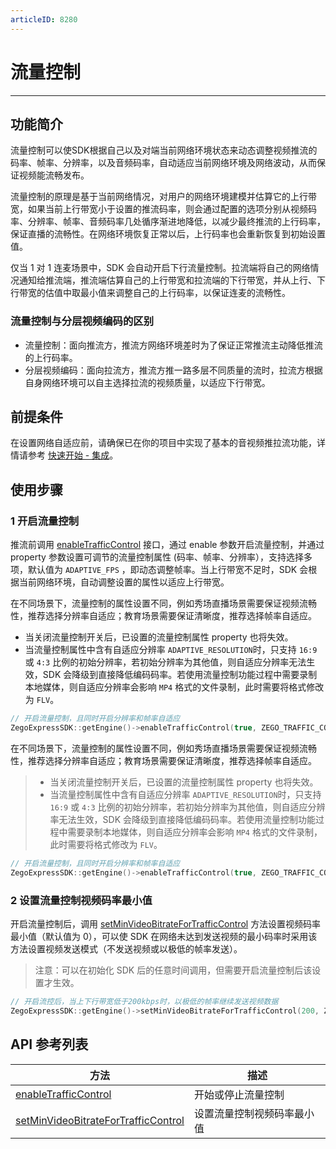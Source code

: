 ```yaml
---
articleID: 8280
---
```

# 流量控制

- - -

## 功能简介

流量控制可以使SDK根据自己以及对端当前网络环境状态来动态调整视频推流的码率、帧率、分辨率，以及音频码率，自动适应当前网络环境及网络波动，从而保证视频能流畅发布。

流量控制的原理是基于当前网络情况，对用户的网络环境建模并估算它的上行带宽，如果当前上行带宽小于设置的推流码率，则会通过配置的选项分别从视频码率、分辨率、帧率、音频码率几处循序渐进地降低，以减少最终推流的上行码率，保证直播的流畅性。在网络环境恢复正常以后，上行码率也会重新恢复到初始设置值。

仅当 1 对 1 连麦场景中，SDK 会自动开启下行流量控制。拉流端将自己的网络情况通知给推流端，推流端估算自己的上行带宽和拉流端的下行带宽，并从上行、下行带宽的估值中取最小值来调整自己的上行码率，以保证连麦的流畅性。

### 流量控制与分层视频编码的区别

* 流量控制：面向推流方，推流方网络环境差时为了保证正常推流主动降低推流的上行码率。
* 分层视频编码：面向拉流方，推流方推一路多层不同质量的流时，拉流方根据自身网络环境可以自主选择拉流的视频质量，以适应下行带宽。

## 前提条件

在设置网络自适应前，请确保已在你的项目中实现了基本的音视频推拉流功能，详情请参考 [快速开始 - 集成](!/quick-start/integrating-sdk)。

## 使用步骤

### 1 开启流量控制

推流前调用 [enableTrafficControl](https://doc-zh.zego.im/article/api?doc=Express_Video_SDK_API~CPP_linux~class~zego-express-i-zego-express-engine#enable-traffic-control) 接口，通过 enable 参数开启流量控制，并通过 property 参数设置可调节的流量控制属性 (码率、帧率、分辨率），支持选择多项，默认值为 `ADAPTIVE_FPS` ，即动态调整帧率。当上行带宽不足时，SDK 会根据当前网络环境，自动调整设置的属性以适应上行带宽。

在不同场景下，流量控制的属性设置不同，例如秀场直播场景需要保证视频流畅性，推荐选择分辨率自适应；教育场景需要保证清晰度，推荐选择帧率自适应。

<Warning title="注意">

- 当关闭流量控制开关后，已设置的流量控制属性 property 也将失效。
- 当流量控制属性中含有自适应分辨率 `ADAPTIVE_RESOLUTION`时，只支持 `16:9` 或 `4:3` 比例的初始分辨率，若初始分辨率为其他值，则自适应分辨率无法生效，SDK 会降级到直接降低编码码率。若使用流量控制功能过程中需要录制本地媒体，则自适应分辨率会影响 `MP4` 格式的文件录制，此时需要将格式修改为 `FLV`。

</Warning>

```cpp
// 开启流量控制，且同时开启分辨率和帧率自适应
ZegoExpressSDK::getEngine()->enableTrafficControl(true, ZEGO_TRAFFIC_CONTROL_PROPERTY_ADAPTIVE_FPS | ZEGO_TRAFFIC_CONTROL_PROPERTY_ADAPTIVE_RESOLUTION);
```

在不同场景下，流量控制的属性设置不同，例如秀场直播场景需要保证视频流畅性，推荐选择分辨率自适应；教育场景需要保证清晰度，推荐选择帧率自适应。
> * 当关闭流量控制开关后，已设置的流量控制属性 property 也将失效。
> * 当流量控制属性中含有自适应分辨率 `ADAPTIVE_RESOLUTION`时，只支持 `16:9` 或 `4:3` 比例的初始分辨率，若初始分辨率为其他值，则自适应分辨率无法生效，SDK 会降级到直接降低编码码率。若使用流量控制功能过程中需要录制本地媒体，则自适应分辨率会影响 `MP4` 格式的文件录制，此时需要将格式修改为 `FLV`。

```cpp
// 开启流量控制，且同时开启分辨率和帧率自适应
ZegoExpressSDK::getEngine()->enableTrafficControl(true, ZEGO_TRAFFIC_CONTROL_PROPERTY_ADAPTIVE_FPS | ZEGO_TRAFFIC_CONTROL_PROPERTY_ADAPTIVE_RESOLUTION);
```

### 2 设置流量控制视频码率最小值

开启流量控制后，调用 [setMinVideoBitrateForTrafficControl](https://doc-zh.zego.im/article/api?doc=Express_Video_SDK_API~CPP_linux~class~zego-express-i-zego-express-engine#set-min-video-bitrate-for-traffic-control) 方法设置视频码率最小值（默认值为 0），可以使 SDK 在网络未达到发送视频的最小码率时采用该方法设置视频发送模式（不发送视频或以极低的帧率发送）。

> 注意：可以在初始化 SDK 后的任意时间调用，但需要开启流量控制后该设置才生效。


```cpp
// 开启流控后，当上下行带宽低于200kbps时，以极低的帧率继续发送视频数据
ZegoExpressSDK::getEngine()->setMinVideoBitrateForTrafficControl(200, ZEGO_TRAFFIC_CONTROL_MIN_VIDEO_BITRATE_MODE_ULTRA_LOW_FPS);
```

## API 参考列表

| 方法                                                         | 描述                       |
| ------------------------------------------------------------ | -------------------------- |
| [enableTrafficControl](https://doc-zh.zego.im/article/api?doc=Express_Video_SDK_API~CPP_linux~class~zego-express-i-zego-express-engine#enable-traffic-control) | 开始或停止流量控制 |
| [setMinVideoBitrateForTrafficControl](https://doc-zh.zego.im/article/api?doc=Express_Video_SDK_API~CPP_linux~class~zego-express-i-zego-express-engine#set-min-video-bitrate-for-traffic-control) | 设置流量控制视频码率最小值 |
